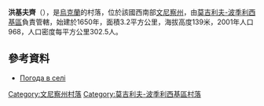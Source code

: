 {{coord|48|33|18|N|27|32|33|E|scale:30000|display=title}}

'''洪基夫齊'''（{{lang-uk|Хоньківці}}），是[[烏克蘭|烏克蘭]]的村落，位於該國西南部[[文尼察州|文尼察州]]，由[[莫吉利夫-波季利西基區|莫吉利夫-波季利西基區]]負責管轄，始建於1650年，面積3.2平方公里，海拔高度139米，2001年人口968，人口密度每平方公里302.5人。

==參考資料==
* [http://weather.in.ua/ua/vinnickaja/27482 Погода в селі ] {{Wayback|url=http://weather.in.ua/ua/vinnickaja/27482 |date=20181019205644 }}

[[Category:文尼察州村落|Category:文尼察州村落]]
[[Category:莫吉利夫-波季利西基區村落|Category:莫吉利夫-波季利西基區村落]]


{{Vinnytsia-geo-stub}}